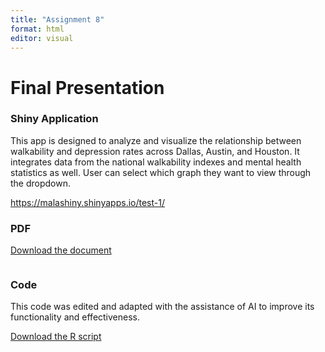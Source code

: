 ```yaml
---
title: "Assignment 8"
format: html
editor: visual
---
```


# Final Presentation

### Shiny Application

This app is designed to analyze and visualize the relationship between walkability and depression rates across Dallas, Austin, and Houston. It integrates data from the national walkability indexes and mental health statistics as well. User can select which graph they want to view through the dropdown.

<https://malashiny.shinyapps.io/test-1/>

### PDF

[Download the document](./TEST/EPPS6356FinalProject.pdf)

```         

```

### Code

This code was edited and adapted with the assistance of AI to improve its functionality and effectiveness.

[Download the R script](./TEST/app.R)
